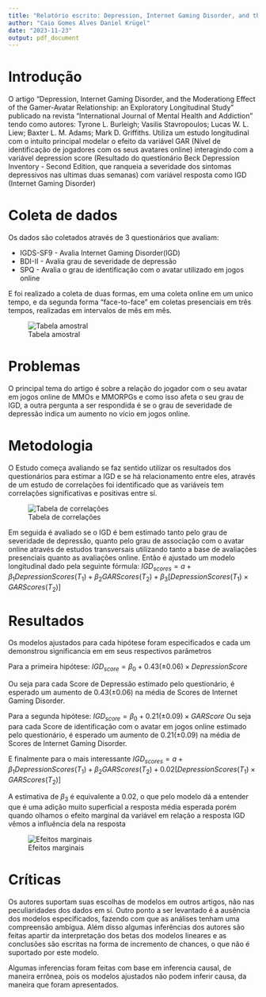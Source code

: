 ```yaml
---
title: "Relatório escrito: Depression, Internet Gaming Disorder, and the Moderationg Effect of the Gamer-Avatar Relationship: an Exploratory Longitudinal Study"
author: "Caio Gomes Alves Daniel Krügel"
date: "2023-11-23"
output: pdf_document
---
```



# Introdução
O artigo "Depression, Internet Gaming Disorder, and the Moderationg Effect of the Gamer-Avatar Relationship: an Exploratory Longitudinal Study" publicado na revista "International Journal of Mental Health and Addiction" tendo como autores: Tyrone L. Burleigh; Vasilis Stavropoulos; Lucas W. L. Liew; Baxter L. M. Adams; Mark D. Griffiths. Utiliza um estudo longitudinal com o intuíto principal modelar o efeito da variável GAR (Nível de identificação de jogadores com os seus avatares online) interagindo com a variável depression score (Resultado do questionário Beck Depression Inventory - Second Edition, que ranqueia a severidade dos sintomas depressivos nas ultimas duas semanas) com variável resposta como IGD (Internet Gaming Disorder)

# Coleta de dados
Os dados são coletados através de 3 questionários que avaliam:

- IGDS-SF9 - Avalia Internet Gaming Disorder(IGD)
- BDI-II - Avalia grau de severidade de depressão 
- SPQ - Avalia o grau de identificação com o avatar utilizado em jogos online

E foi realizado a coleta de duas formas, em uma coleta online em um unico tempo, e da segunda forma "face-to-face" em coletas presenciais em três tempos, realizadas em intervalos de mês em mês. 

![Tabela amostral]("/home/krugel/Faculdade/Analise de dados longitudinais/Imagens/Amos.jpeg")

\newpage

# Problemas
O principal tema do artigo é sobre a relação do jogador com o seu avatar em jogos online de MMOs e MMORPGs e como isso afeta o seu grau de IGD, a outra pergunta a ser respondida é se o grau de severidade de depressão indica um aumento no vício em jogos online.

# Metodologia
O Estudo começa avaliando se faz sentido utilizar os resultados dos questionários para estimar a IGD e se há relacionamento entre eles, através de um estudo de correlações foi identificado que as variáveis tem correlações significativas e positivas entre sí.

![Tabela de correlações]("/home/krugel/Faculdade/Analise de dados longitudinais/Imagens/cor.jpeg")

Em seguida é avaliado se o IGD é bem estimado tanto pelo grau de severidade de depressão, quanto pelo grau de associação com o avatar online através de estudos transversais utilizando tanto a base de avaliações presenciais quanto as avaliações online. Então é ajustado um modelo longitudinal dado pela seguinte fórmula: $IGD_{scores} = a +\beta_1DepressionScores(T_1) + \beta_2GARScores(T_2) + \beta_3[Depression Scores(T_1) \times GARScores(T_2)]$ 

# Resultados

Os modelos ajustados para cada hipótese foram especificados e cada um demonstrou significancia em em seus respectivos parâmetros

Para a primeira hipótese:
  $IGD_{score} = \beta_0 + 0.43(\pm0.06)\times DepressionScore$

Ou seja para cada Score de Depressão estimado pelo questionário, é esperado um aumento de $0.43(\pm0.06)$ na média de Scores de Internet Gaming Disorder.

Para a segunda hipótese:
  $IGD_{score} = \beta_0 + 0.21(\pm0.09)\times GARScore$
Ou seja para cada Score de identificação com o avatar em jogos online estimado pelo questionário, é esperado um aumento de $0.21(\pm0.09)$ na média de Scores de Internet Gaming Disorder.

E finalmente para o mais interessante
$IGD_{scores} = a +\beta_1DepressionScores(T_1) + \beta_2GARScores(T_2) + 0.02[Depression Scores(T_1) \times GARScores(T_2)]$ 

A estimativa de $\beta_3$ é equivalente a 0.02, o que pelo modelo dá a entender que é uma adição muito superficial a resposta média esperada porém quando olhamos o efeito marginal da variável em relação a resposta IGD vêmos a influência dela na resposta


![Efeitos marginais]("/home/krugel/Faculdade/Analise de dados longitudinais/Imagens/marg.jpeg")

\newpage
# Críticas

Os autores suportam suas escolhas de modelos em outros artigos, não nas peculiaridades dos dados em sí. Outro ponto a ser levantado é a ausência dos modelos específicados, fazendo com que as análises tenham uma compreensão ambígua. Além disso algumas inferências dos autores são feitas apartir da interpretação dos betas dos modelos lineares e as conclusões são escritas na forma de incremento de chances, o que não é suportado por este modelo.

Algumas inferencias foram feitas com base em inferencia causal, de maneira errônea, pois os modelos ajustados não podem inferir causa, da maneira que foram apresentados.
